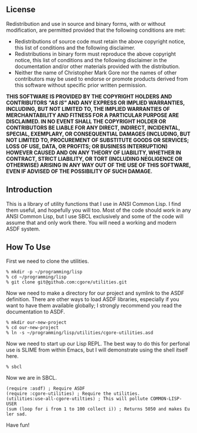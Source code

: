 == License ==

Redistribution and use in source and binary forms, with or without
modification, are permitted provided that the following conditions are met:

* Redistributions of source code must retain the above copyright notice, this list of conditions and the following disclaimer.
* Redistributions in binary form must reproduce the above copyright notice, this list of conditions and the following disclaimer in the documentation and/or other materials provided with the distribution.
* Neither the name of Christopher Mark Gore nor the names of other contributors may be used to endorse or promote products derived from this software without specific prior written permission.

'''THIS SOFTWARE IS PROVIDED BY THE COPYRIGHT HOLDERS AND CONTRIBUTORS <i>"AS IS"</i> AND ANY EXPRESS OR IMPLIED WARRANTIES, INCLUDING, BUT NOT LIMITED TO, THE IMPLIED WARRANTIES OF MERCHANTABILITY AND FITNESS FOR A PARTICULAR PURPOSE ARE DISCLAIMED. IN NO EVENT SHALL THE COPYRIGHT HOLDER OR CONTRIBUTORS BE LIABLE FOR ANY DIRECT, INDIRECT, INCIDENTAL, SPECIAL, EXEMPLARY, OR CONSEQUENTIAL DAMAGES (INCLUDING, BUT NOT LIMITED TO, PROCUREMENT OF SUBSTITUTE GOODS OR SERVICES; LOSS OF USE, DATA, OR PROFITS; OR BUSINESS INTERRUPTION) HOWEVER CAUSED AND ON ANY THEORY OF LIABILITY, WHETHER IN CONTRACT, STRICT LIABILITY, OR TORT (INCLUDING NEGLIGENCE OR OTHERWISE) ARISING IN ANY WAY OUT OF THE USE OF THIS SOFTWARE, EVEN IF ADVISED OF THE POSSIBILITY OF SUCH DAMAGE.'''

== Introduction ==

This is a library of utility functions that I use in ANSI Common Lisp.  I find
them useful, and hopefully you will too.  Most of the code should work in any
ANSI Common Lisp, but I use SBCL exclusively and some of the code will assume
that and only work there.  You will need a working and modern ASDF system.

== How To Use ==

First we need to clone the utilities.

 % mkdir -p ~/programming/lisp
 % cd ~/programming/lisp
 % git clone git@github.com:cgore/utilities.git

Now we need to make a directory for our project and symlink to the ASDF definition.  There are other ways to load ASDF libraries, especially if you want to have them available globally; I strongly recommend you read the documentation to ASDF.

 % mkdir our-new-project
 % cd our-new-project
 % ln -s ~/programming/lisp/utilities/cgore-utilities.asd

Now we need to start up our Lisp REPL.  The best way to do this for perfonal use is SLIME from within Emacs, but I will demonstrate using the shell itself here.

 % sbcl

Now we are in SBCL.

 (require :asdf) ; Require ASDF
 (require :cgore-utilities) ; Require the utilities.
 (utilities:use-all-cgore-utilties) ; This will pollute COMMON-LISP-USER
 (sum (loop for i from 1 to 100 collect i)) ; Returns 5050 and makes Euler sad.

Have fun!